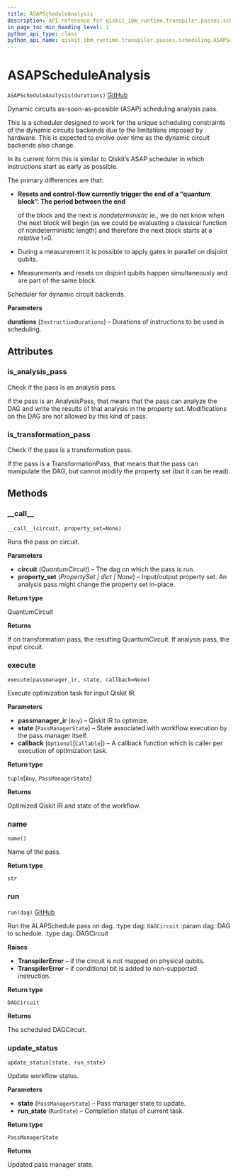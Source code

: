 ```yaml
---
title: ASAPScheduleAnalysis
description: API reference for qiskit_ibm_runtime.transpiler.passes.scheduling.ASAPScheduleAnalysis
in_page_toc_min_heading_level: 1
python_api_type: class
python_api_name: qiskit_ibm_runtime.transpiler.passes.scheduling.ASAPScheduleAnalysis
---
```


# ASAPScheduleAnalysis

<span id="qiskit_ibm_runtime.transpiler.passes.scheduling.ASAPScheduleAnalysis" />

`ASAPScheduleAnalysis(durations)` [GitHub](https://github.com/Qiskit/qiskit-ibm-runtime/tree/stable/0.22/qiskit_ibm_runtime/transpiler/passes/scheduling/scheduler.py#L299-L424 "view source code")

Dynamic circuits as-soon-as-possible (ASAP) scheduling analysis pass.

This is a scheduler designed to work for the unique scheduling constraints of the dynamic circuits backends due to the limitations imposed by hardware. This is expected to evolve over time as the dynamic circuit backends also change.

In its current form this is similar to Qiskit’s ASAP scheduler in which instructions start as early as possible.

The primary differences are that:

*   **Resets and control-flow currently trigger the end of a “quantum block”. The period between the end**

    of the block and the next is *nondeterministic* ie., we do not know when the next block will begin (as we could be evaluating a classical function of nondeterministic length) and therefore the next block starts at a *relative* t=0.

*   During a measurement it is possible to apply gates in parallel on disjoint qubits.

*   Measurements and resets on disjoint qubits happen simultaneously and are part of the same block.

Scheduler for dynamic circuit backends.

**Parameters**

**durations** (`InstructionDurations`) – Durations of instructions to be used in scheduling.

## Attributes

<span id="qiskit_ibm_runtime.transpiler.passes.scheduling.ASAPScheduleAnalysis.is_analysis_pass" />

### is\_analysis\_pass

Check if the pass is an analysis pass.

If the pass is an AnalysisPass, that means that the pass can analyze the DAG and write the results of that analysis in the property set. Modifications on the DAG are not allowed by this kind of pass.

<span id="qiskit_ibm_runtime.transpiler.passes.scheduling.ASAPScheduleAnalysis.is_transformation_pass" />

### is\_transformation\_pass

Check if the pass is a transformation pass.

If the pass is a TransformationPass, that means that the pass can manipulate the DAG, but cannot modify the property set (but it can be read).

## Methods

### \_\_call\_\_

<span id="qiskit_ibm_runtime.transpiler.passes.scheduling.ASAPScheduleAnalysis.__call__" />

`__call__(circuit, property_set=None)`

Runs the pass on circuit.

**Parameters**

*   **circuit** (*QuantumCircuit*) – The dag on which the pass is run.
*   **property\_set** (*PropertySet | dict | None*) – Input/output property set. An analysis pass might change the property set in-place.

**Return type**

QuantumCircuit

**Returns**

If on transformation pass, the resulting QuantumCircuit. If analysis pass, the input circuit.

### execute

<span id="qiskit_ibm_runtime.transpiler.passes.scheduling.ASAPScheduleAnalysis.execute" />

`execute(passmanager_ir, state, callback=None)`

Execute optimization task for input Qiskit IR.

**Parameters**

*   **passmanager\_ir** (`Any`) – Qiskit IR to optimize.
*   **state** (`PassManagerState`) – State associated with workflow execution by the pass manager itself.
*   **callback** (`Optional`\[`Callable`]) – A callback function which is caller per execution of optimization task.

**Return type**

`tuple`\[`Any`, `PassManagerState`]

**Returns**

Optimized Qiskit IR and state of the workflow.

### name

<span id="qiskit_ibm_runtime.transpiler.passes.scheduling.ASAPScheduleAnalysis.name" />

`name()`

Name of the pass.

**Return type**

`str`

### run

<span id="qiskit_ibm_runtime.transpiler.passes.scheduling.ASAPScheduleAnalysis.run" />

`run(dag)` [GitHub](https://github.com/Qiskit/qiskit-ibm-runtime/tree/stable/0.22/qiskit_ibm_runtime/transpiler/passes/scheduling/scheduler.py#L320-L339 "view source code")

Run the ALAPSchedule pass on dag. :type dag: `DAGCircuit` :param dag: DAG to schedule. :type dag: DAGCircuit

**Raises**

*   **TranspilerError** – if the circuit is not mapped on physical qubits.
*   **TranspilerError** – if conditional bit is added to non-supported instruction.

**Return type**

`DAGCircuit`

**Returns**

The scheduled DAGCircuit.

### update\_status

<span id="qiskit_ibm_runtime.transpiler.passes.scheduling.ASAPScheduleAnalysis.update_status" />

`update_status(state, run_state)`

Update workflow status.

**Parameters**

*   **state** (`PassManagerState`) – Pass manager state to update.
*   **run\_state** (`RunState`) – Completion status of current task.

**Return type**

`PassManagerState`

**Returns**

Updated pass manager state.

